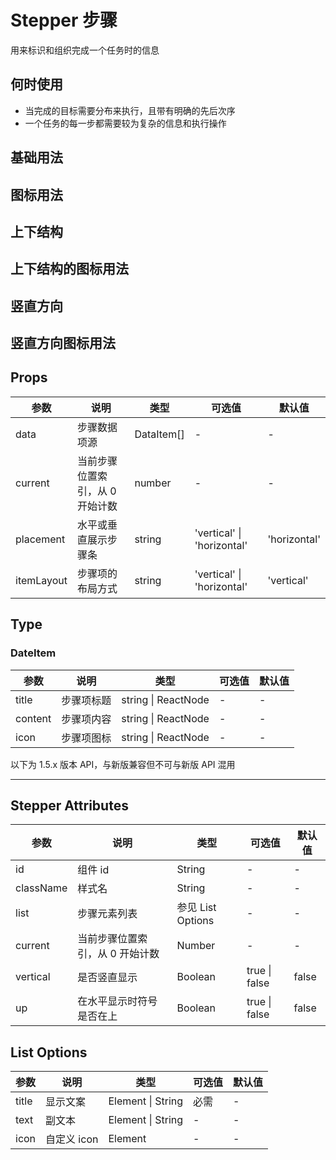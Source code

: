# Stepper 步骤

用来标识和组织完成一个任务时的信息

## 何时使用

- 当完成的目标需要分布来执行，且带有明确的先后次序
- 一个任务的每一步都需要较为复杂的信息和执行操作

## 基础用法


<DemoBase />

## 图标用法


<DemoIcon />

## 上下结构


<DemoUpDown />

## 上下结构的图标用法


<DemoUpDownIcon />

## 竖直方向


<DemoVertical />

## 竖直方向图标用法


<DemoVerticalIcon />

## Props

| 参数       | 说明                            | 类型       | 可选值                     | 默认值       |
| ---------- | ------------------------------- | ---------- | -------------------------- | ------------ |
| data       | 步骤数据项源                    | DataItem[] | -                          | -            |
| current    | 当前步骤位置索引，从 0 开始计数 | number     | -                          | -            |
| placement  | 水平或垂直展示步骤条            | string     | 'vertical' \| 'horizontal' | 'horizontal' |
| itemLayout | 步骤项的布局方式                | string     | 'vertical' \| 'horizontal' | 'vertical'   |

## Type

### DateItem

| 参数    | 说明       | 类型                | 可选值 | 默认值 |
| ------- | ---------- | ------------------- | ------ | ------ |
| title   | 步骤项标题 | string \| ReactNode | -      | -      |
| content | 步骤项内容 | string \| ReactNode | -      | -      |
| icon    | 步骤项图标 | string \| ReactNode | -      | -      |

<div style={{ position: 'relative' }}>
  <span
    style={{
      position: 'absolute',
      background: '#fff',
      left: '50%',
      transform: 'translate(-50%, -50%)',
      fontSize: '14px',
      padding: 8,
      color: '#999'
    }}
  >
    以下为 1.5.x 版本 API，与新版兼容但不可与新版 API 混用
  </span>
  <hr style={{ marginTop: 50, marginBottom: 20, border: '0.5px dashed #c8c8c8' }} />
</div>

## Stepper Attributes

| 参数      | 说明                            | 类型              | 可选值        | 默认值 |
| --------- | ------------------------------- | ----------------- | ------------- | ------ |
| id        | 组件 id                         | String            | -             | -      |
| className | 样式名                          | String            | -             | -      |
| list      | 步骤元素列表                    | 参见 List Options | -             | -      |
| current   | 当前步骤位置索引，从 0 开始计数 | Number            | -             | -      |
| vertical  | 是否竖直显示                    | Boolean           | true \| false | false  |
| up        | 在水平显示时符号是否在上        | Boolean           | true \| false | false  |

## List Options

| 参数  | 说明        | 类型              | 可选值 | 默认值 |
| ----- | ----------- | ----------------- | ------ | ------ |
| title | 显示文案    | Element \| String | 必需   | -      |
| text  | 副文本      | Element \| String | -      | -      |
| icon  | 自定义 icon | Element           | -      | -      |
